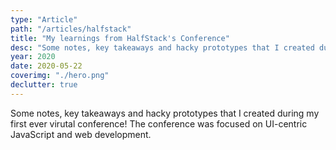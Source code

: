 ```yaml
---
type: "Article"
path: "/articles/halfstack"
title: "My learnings from HalfStack's Conference"
desc: "Some notes, key takeaways and hacky prototypes that I created during my first ever virutal conference! The conference was focused on UI-centric JavaScript and web development."
year: 2020
date: 2020-05-22
coverimg: "./hero.png"
declutter: true
---
```



Some notes, key takeaways and hacky prototypes that I created during my first ever virutal conference! The conference was focused on UI-centric JavaScript and web development.

<HalfConfPoster />

